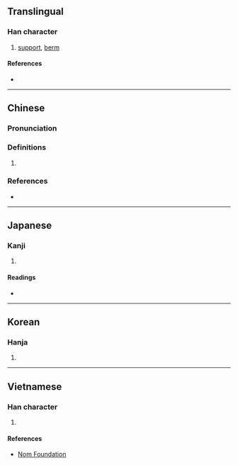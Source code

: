 {{also|戗}}
{{character info/new}}
==Translingual==

===Han character===
{{Han char|rn=62|rad=戈|as=10|sn=14|four=83650|canj=ORI|ids=⿰倉戈}}

# [[support]], [[berm]]

====References====
* {{Han ref|kx=0413.250|dkj=11632|dj=0756.270|hdz=21410.100|uh=6227|ud=25127|bh=E1D7|bd=57815}}

----

==Chinese==
{{zh-forms|s=戗}}

===Pronunciation===
{{zh-pron
|m=qiāng,qiàng
|c=coeng3,coeng1
|h=pfs=
|md=
|mn=
|w=
|mc=
|oc=
|cat=
}}

===Definitions===
{{zh-hanzi}}

# {{rfdef|lang=zh}}

===References===
* {{R:twedu|B01237}}

----

==Japanese==

===Kanji===
{{ja-kanji|grade=|rs=戈10}}

# {{defn|lang=ja|sort=戈10}}

====Readings====
* {{ja-readings|on=[[そう]] (sō)|kun=[[はじめる]] (hajimeru), [[きず]] (kizu)}}

----

==Korean==

===Hanja===
{{ko-hanja|hangeul=창|eumhun=|rv=chang|mr=ch'ang|y=chang}}

# {{defn|lang=ko|sort=戈10}}

----

==Vietnamese==

===Han character===
{{vi-readings|rs=戈10|hanviet=thương}}

# {{defn|lang=vi|sort=戈10}}

====References====
* [http://nomfoundation.org/common/nom_details.php?codepoint=6227 Nom Foundation]
